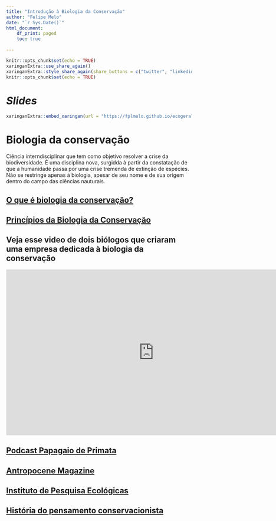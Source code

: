 ```yaml
---
title: "Introdução à Biologia da Conservação"
author: "Felipe Melo"
date: "`r Sys.Date()`"
html_document:
    df_print: paged
    toc: true
    
---
```


```r
knitr::opts_chunk$set(echo = TRUE)
xaringanExtra::use_share_again()
xaringanExtra::style_share_again(share_buttons = c("twitter", "linkedin", "pocket"))
knitr::opts_chunk$set(echo = TRUE)
```

# *Slides* 

```r
xaringanExtra::embed_xaringan(url = "https://fplmelo.github.io/ecogeral2/slides/aula4_biocons.html#1", ratio = "16:9")

```

# Biologia da conservação

Ciência interndisciplinar que tem como objetivo resolver a crise da biodiversidade. É uma disciplina nova, surgidda à partir da constatação de que a humanidade passa por uma crise tremenda de extinção de espécies. Não se restringe apenas à biologia, apesar de seu nome e de sua origem dentro do campo das ciências nauturais.

## [O que é biologia da conservação?](https://www.oeco.org.br/dicionario-ambiental/28367-o-que-e-a-biologia-da-conservacao/#:~:text=Os%20bi%C3%B3logos%20da%20conserva%C3%A7%C3%A3o%20pesquisam,bem%2Destar%20da%20sociedade%20humana.)

## [Princípios da Biologia da Conservação](https://conbio.org/images/content_prof_dev/conservation_literacy_portuguese.pdf)

## Veja esse video de dois biólogos que criaram uma empresa dedicada à biologia da conservação

<iframe width="800" height="450" src="https://www.youtube.com/embed/WjJdvr12Y7Q" title="YouTube video player" frameborder="0" allow="accelerometer; autoplay; clipboard-write; encrypted-media; gyroscope; picture-in-picture" allowfullscreen></iframe>

## [Podcast Papagaio de Primata](https://biologiadaconservacao.com.br/papagaiodeprimata)

## [Antropocene Magazine](https://www.anthropocenemagazine.org/)

## [Instituto de Pesquisa Ecológicas](https://www.ipe.org.br/?gclid=CjwKCAjw3_KIBhA2EiwAaAAliqw-yD_l6hPNXm28xmGB9VKDd6aaW1QFnUsmjCv3ZUH8Gc8PUSY0ZhoCc1IQAvD_BwE)

## [História do pensamento conservacionista](https://www.scielo.br/j/his/a/LZyXDZjgmVh4ssHfPPNrGHd/?lang=pt)